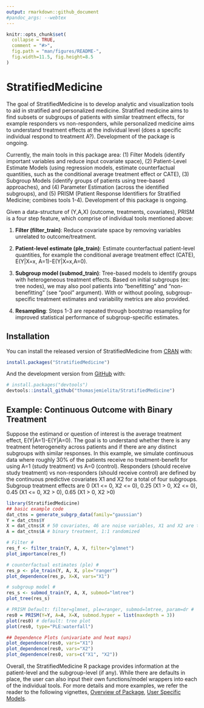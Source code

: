 ```yaml
---
output: rmarkdown::github_document
#pandoc_args: --webtex
---
```


<!-- README.md is generated from README.Rmd. Please edit that file -->

```r
knitr::opts_chunk$set(
  collapse = TRUE,
  comment = "#>",
  fig.path = "man/figures/README-",
  fig.width=11.5, fig.height=8.5 
)
```

# StratifiedMedicine

<!-- badges: start -->
<!-- badges: end -->

The goal of StratifiedMedicine is to develop analytic and visualization tools to aid in stratified and personalized medicine. Stratified medicine aims to find subsets or subgroups of patients with similar treatment effects, for example responders vs non-responders, while personalized medicine aims to understand treatment effects at the individual level (does a specific individual respond to treatment A?). Development of the package is ongoing.

Currently, the main tools in this package area: (1) Filter Models (identify important variables and reduce input covariate space), (2) Patient-Level Estimate Models (using regression models, estimate counterfactual quantities, such as the conditional average treatment effect or CATE), (3) Subgroup Models (identify groups of patients using tree-based approaches),
and (4) Parameter Estimation (across the identified subgroups), and (5) PRISM (Patient Response Identifiers for Stratified Medicine; combines tools 1-4). Development of this package is ongoing. 

Given a data-structure of (Y,A,X) (outcome, treatments, covariates), PRISM is a four step feature, which comprise of individual tools mentioned above:
  
1. **Filter (filter_train)**: Reduce covariate space by removing variables unrelated to outcome/treatment.

2. **Patient-level estimate (ple_train)**: Estimate counterfactual patient-level quantities, for example the conditional average treatment effect (CATE), E(Y|X=x, A=1)-E(Y|X=x,A=0).

3. **Subgroup model (submod_train)**: Tree-based models to identify groups with heterogeneous treatment effects. Based on initial subgroups (ex: tree nodes), we may also pool patients into "benefitting" and "non-benefitting" (see "pool" argument). With or without pooling, subgroup-specific treatment estimates and variability metrics are also provided. 

4. **Resampling**: Steps 1-3 are repeated through bootstrap resampling for improved statistical performance of subgroup-specific estimates.


## Installation

You can install the released version of StratifiedMedicine from [CRAN](https://CRAN.R-project.org) with:

``` r
install.packages("StratifiedMedicine")
```

And the development version from [GitHub](https://github.com/) with:

``` r
# install.packages("devtools")
devtools::install_github("thomasjemielita/StratifiedMedicine")
```
## Example: Continuous Outcome with Binary Treatment

Suppose the estimand or question of interest is the average treatment effect, E(Y|A=1)-E(Y|A=0). The goal is to understand whether there is any treatment heterogeneity across patients and if there are any distinct subgroups with similar responses. In this example, we simulate continuous data where roughly 30\% of the patients receive no treatment-benefit for using A=1 (study treatment) vs A=0 (control). Responders (should receive study treatment) vs non-responders (should receive control) are defined by the continuous predictive covariates X1 and X2 for a total of four subgroups. Subgroup treatment effects are 0 (X1 <= 0, X2 <= 0), 0.25 (X1 > 0, X2 <= 0), 0.45 (X1 <= 0, X2 > 0), 0.65 (X1 > 0, X2 >0)


```r
library(StratifiedMedicine)
## basic example code
dat_ctns = generate_subgrp_data(family="gaussian")
Y = dat_ctns$Y
X = dat_ctns$X # 50 covariates, 46 are noise variables, X1 and X2 are truly predictive
A = dat_ctns$A # binary treatment, 1:1 randomized 

# Filter #
res_f <- filter_train(Y, A, X, filter="glmnet")
plot_importance(res_f)

# counterfactual estimates (ple) #
res_p <- ple_train(Y, A, X, ple="ranger")
plot_dependence(res_p, X=X, vars="X1")

# subgroup model #
res_s <- submod_train(Y, A, X, submod="lmtree")
plot_tree(res_s)

# PRISM Default: filter=glmnet, ple=ranger, submod=lmtree, param=dr #
res0 = PRISM(Y=Y, A=A, X=X, submod.hyper = list(maxdepth = 3))
plot(res0) # default: tree plot 
plot(res0, type="PLE:waterfall")

## Dependence Plots (univariate and heat maps)
plot_dependence(res0, vars="X1")
plot_dependence(res0, vars="X2")
plot_dependence(res0, vars=c("X1", "X2"))

```

Overall, the StratifiedMedicine R package provides information at the patient-level and the subgroup-level (if any). While there are defaults in place, the user can also input their own functions/model wrappers into each of the individual tools. For more details and more examples, we refer the reader to the following vignettes, [Overview of Package](https://CRAN.R-project.org/package=StratifiedMedicine/vignettes/SM_PRISM.html), [User Specific Models](https://CRAN.R-project.org/package=StratifiedMedicine/vignettes/SM_User_Models.html). 
